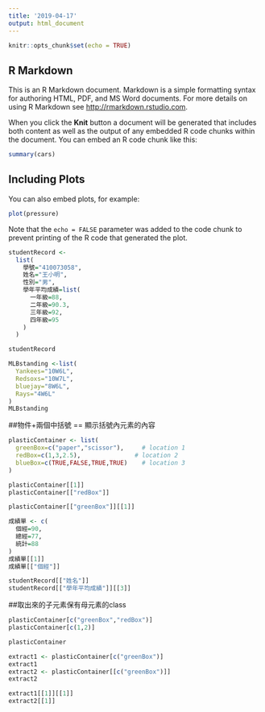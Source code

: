 ```yaml
---
title: '2019-04-17'
output: html_document
---
```


```r
knitr::opts_chunk$set(echo = TRUE)
```

## R Markdown

This is an R Markdown document. Markdown is a simple formatting syntax for authoring HTML, PDF, and MS Word documents. For more details on using R Markdown see <http://rmarkdown.rstudio.com>.

When you click the **Knit** button a document will be generated that includes both content as well as the output of any embedded R code chunks within the document. You can embed an R code chunk like this:

```r
summary(cars)
```

## Including Plots

You can also embed plots, for example:

```r
plot(pressure)
```

Note that the `echo = FALSE` parameter was added to the code chunk to prevent printing of the R code that generated the plot.

```r
studentRecord <-
  list(
    學號="410073058",
    姓名="王小明",
    性別="男",
    學年平均成績=list(
      一年級=88,
      二年級=90.3,
      三年級=92,
      四年級=95
    )
  )

studentRecord
```
```r
MLBstanding <-list(
  Yankees="10W6L",
  Redsoxs="10W7L",
  bluejay="8W6L",
  Rays="4W6L"
)
MLBstanding
```




##物件+兩個中括號 == 顯示括號內元素的內容
```r
plasticContainer <- list(
  greenBox=c("paper","scissor"),     # location 1
  redBox=c(1,3,2.5),               # location 2
  blueBox=c(TRUE,FALSE,TRUE,TRUE)    # location 3
)
```

```r
plasticContainer[[1]]
plasticContainer[["redBox"]]
```

```r
plasticContainer[["greenBox"]][[1]]
```

```r
成績單 <- c(
  個經=90,
  總經=77,
  統計=88
)
成績單[[1]]
成績單[["個經"]]
```

```r
studentRecord[["姓名"]]
studentRecord[["學年平均成績"]][[3]]
```
##取出來的子元素保有母元素的class
```r
plasticContainer[c("greenBox","redBox")] 
plasticContainer[c(1,2)]
```
```r
plasticContainer

extract1 <- plasticContainer[c("greenBox")]
extract1
extract2 <- plasticContainer[[c("greenBox")]]
extract2

extract1[[1]][[1]]
extract2[[1]]
```


































































